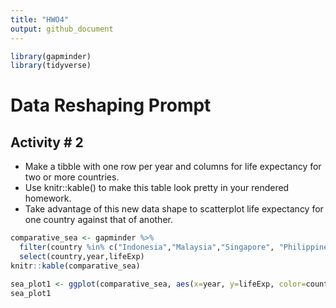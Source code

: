 ```yaml
---
title: "HWO4"
output: github_document
---
```


```r
library(gapminder)
library(tidyverse)
```

# Data Reshaping Prompt
## Activity # 2
- Make a tibble with one row per year and columns for life expectancy for two or more countries.
* Use knitr::kable() to make this table look pretty in your rendered homework.
* Take advantage of this new data shape to scatterplot life expectancy for one country against that of another.

```r
comparative_sea <- gapminder %>% 
  filter(country %in% c("Indonesia","Malaysia","Singapore", "Philippines")) %>% 
  select(country,year,lifeExp)
knitr::kable(comparative_sea)
```

```r
sea_plot1 <- ggplot(comparative_sea, aes(x=year, y=lifeExp, color=country)) + geom_point ()
sea_plot1
```




